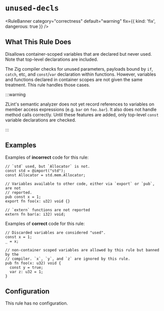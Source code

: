 # `unused-decls`

<RuleBanner category="correctness" default="warning" fix={{ kind: 'fix', dangerous: true }} />

## What This Rule Does

Disallows container-scoped variables that are declared but never used. Note
that top-level declarations are included.

The Zig compiler checks for unused parameters, payloads bound by `if`,
`catch`, etc, and `const`/`var` declaration within functions. However,
variables and functions declared in container scopes are not given the same
treatment. This rule handles those cases.

:::warning

ZLint's semantic analyzer does not yet record references to variables on
member access expressions (e.g. `bar` on `foo.bar`). It also does not
handle method calls correctly. Until these features are added, only
top-level `const` variable declarations are checked.

:::

## Examples

Examples of **incorrect** code for this rule:

```zig
// `std` used, but `Allocator` is not.
const std = @import("std");
const Allocator = std.mem.Allocator;

// Variables available to other code, either via `export` or `pub`, are not
// reported.
pub const x = 1;
export fn foo(x: u32) void {}

// `extern` functions are not reported
extern fn bar(a: i32) void;
```

Examples of **correct** code for this rule:

```zig
// Discarded variables are considered "used".
const x = 1;
_ = x;

// non-container scoped variables are allowed by this rule but banned by the
// compiler. `x`, `y`, and `z` are ignored by this rule.
pub fn foo(x: u32) void {
  const y = true;
  var z: u32 = 1;
}
```

## Configuration

This rule has no configuration.
